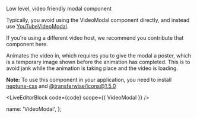
Low level, video friendly modal component

Typically, you avoid using the VideoModal component directly, and instead use [YouTubeVideoModal](/components/content/YouTubeVideoModal).

If you're using a different video host, we recommend you contribute that component here.

Animates the video in, which requires you to give the modal a poster, which is a temporary image shown before the animation has completed. This is to avoid jank while the animation is taking place and the video is loading.

**Note:** To use this component in your application, you need to install [neptune-css](https://transferwise.github.io/neptune-web/about/Setup) and [@transferwise/icons@1.5.0](https://github.com/transferwise/icons)

<LiveEditorBlock code={code} scope={{ VideoModal }} />
<GeneratePropsTable componentName="VideoModal" />

  name: 'VideoModal',
};